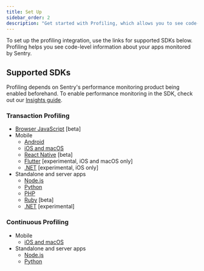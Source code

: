 ```yaml
---
title: Set Up
sidebar_order: 2
description: "Get started with Profiling, which allows you to see code-level profiling information for your Sentry apps."
---
```


To set up the profiling integration, use the links for supported SDKs below. Profiling helps you see code-level information about your apps monitored by Sentry.

## Supported SDKs

<Alert>

Profiling depends on Sentry's performance monitoring product being enabled beforehand. To enable performance monitoring in the SDK, check out our [Insights guide](/product/insights/getting-started/).

</Alert>

### Transaction Profiling

- [Browser JavaScript](/platforms/javascript/profiling/) [beta]
- Mobile
  - [Android](/platforms/android/profiling/)
  - [iOS and macOS](/platforms/apple/guides/ios/profiling/)
  - [React Native](/platforms/react-native/profiling/) [beta]
  - [Flutter](/platforms/flutter/profiling/) [experimental, iOS and macOS only]
  - [.NET](/platforms/dotnet/guides/maui/profiling/) [experimental, iOS only]
- Standalone and server apps
  - [Node.js](/platforms/javascript/guides/node/profiling/)
  - [Python](/platforms/python/profiling/)
  - [PHP](/platforms/php/profiling/)
  - [Ruby](/platforms/ruby/profiling/) [beta]
  - [.NET](/platforms/dotnet/profiling/) [experimental]

### Continuous Profiling

<Include name="feature-stage-beta.mdx" />

- Mobile
  - [iOS and macOS](/platforms/apple/guides/ios/profiling/#continuous-profiling)
- Standalone and server apps
  - [Node.js](/platforms/javascript/guides/node/profiling/#enable-continuous-profiling)
  - [Python](/platforms/python/profiling/#enable-continuous-profiling)
